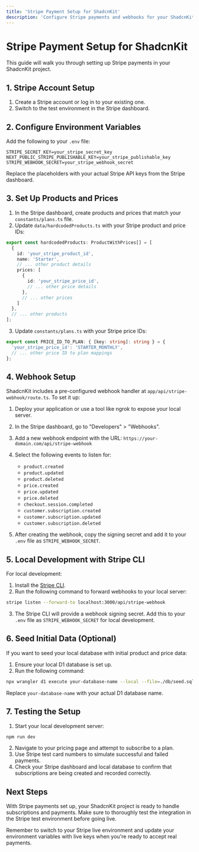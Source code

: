 ```yaml
---
title: 'Stripe Payment Setup for ShadcnKit'
description: 'Configure Stripe payments and webhooks for your ShadcnKit project'
---
```


# Stripe Payment Setup for ShadcnKit

This guide will walk you through setting up Stripe payments in your ShadcnKit project.

## 1. Stripe Account Setup

1. Create a Stripe account or log in to your existing one.
2. Switch to the test environment in the Stripe dashboard.

## 2. Configure Environment Variables

Add the following to your `.env` file:

```env
STRIPE_SECRET_KEY=your_stripe_secret_key
NEXT_PUBLIC_STRIPE_PUBLISHABLE_KEY=your_stripe_publishable_key
STRIPE_WEBHOOK_SECRET=your_stripe_webhook_secret
```

Replace the placeholders with your actual Stripe API keys from the Stripe dashboard.

## 3. Set Up Products and Prices

1. In the Stripe dashboard, create products and prices that match your `constants/plans.ts` file.
2. Update `data/hardcodedProducts.ts` with your Stripe product and price IDs:

```typescript
export const hardcodedProducts: ProductWithPrices[] = [
  {
    id: 'your_stripe_product_id',
    name: 'Starter',
    // ... other product details
    prices: [
      {
        id: 'your_stripe_price_id',
        // ... other price details
      },
      // ... other prices
    ]
  },
  // ... other products
];
```

3. Update `constants/plans.ts` with your Stripe price IDs:

```typescript
export const PRICE_ID_TO_PLAN: { [key: string]: string } = {
  'your_stripe_price_id': 'STARTER_MONTHLY',
  // ... other price ID to plan mappings
};
```

## 4. Webhook Setup

ShadcnKit includes a pre-configured webhook handler at `app/api/stripe-webhook/route.ts`. To set it up:

1. Deploy your application or use a tool like ngrok to expose your local server.
2. In the Stripe dashboard, go to "Developers" > "Webhooks".
3. Add a new webhook endpoint with the URL:
   `https://your-domain.com/api/stripe-webhook`
4. Select the following events to listen for:
   - `product.created`
   - `product.updated`
   - `product.deleted`
   - `price.created`
   - `price.updated`
   - `price.deleted`
   - `checkout.session.completed`
   - `customer.subscription.created`
   - `customer.subscription.updated`
   - `customer.subscription.deleted`

5. After creating the webhook, copy the signing secret and add it to your `.env` file as `STRIPE_WEBHOOK_SECRET`.

## 5. Local Development with Stripe CLI

For local development:

1. Install the [Stripe CLI](https://stripe.com/docs/stripe-cli).
2. Run the following command to forward webhooks to your local server:

```bash
stripe listen --forward-to localhost:3000/api/stripe-webhook
```

3. The Stripe CLI will provide a webhook signing secret. Add this to your `.env` file as `STRIPE_WEBHOOK_SECRET` for local development.

## 6. Seed Initial Data (Optional)

If you want to seed your local database with initial product and price data:

1. Ensure your local D1 database is set up.
2. Run the following command:

```bash
npx wrangler d1 execute your-database-name --local --file=./db/seed.sql
```

Replace `your-database-name` with your actual D1 database name.

## 7. Testing the Setup

1. Start your local development server:

```bash
npm run dev
```

2. Navigate to your pricing page and attempt to subscribe to a plan.
3. Use Stripe test card numbers to simulate successful and failed payments.
4. Check your Stripe dashboard and local database to confirm that subscriptions are being created and recorded correctly.

## Next Steps

With Stripe payments set up, your ShadcnKit project is ready to handle subscriptions and payments. Make sure to thoroughly test the integration in the Stripe test environment before going live.

<Tip>
  Remember to switch to your Stripe live environment and update your environment variables with live keys when you're ready to accept real payments.
</Tip>